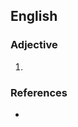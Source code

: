 {{also|newfound}}
==English==

===Adjective===
{{head|en|adjective}}

# {{alternative spelling of|newfound|lang=en}}

===References===
* {{R:Lexico}}